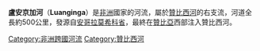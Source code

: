'''盧安京加河'''（'''Luanginga'''）是[[非洲|非洲]]國家的河流，屬於[[贊比西河|贊比西河]]的右支流，河道全長約500公里，發源自[[安哥拉|安哥拉]][[莫希科省|莫希科省]]，最終在[[贊比亞|贊比亞]]西部注入贊比西河。

{{coord|14|10|S|22|00|E|region:ZM_type:river_source:dewiki|display=title}}
{{安哥拉河流}}
{{贊比亞河流}}
{{DEFAULTSORT:Luanginga}}
[[Category:非洲跨國河流|Category:非洲跨國河流]]
[[Category:贊比西河|Category:贊比西河]]

{{Angola-stub}}
{{Zambia-stub}}